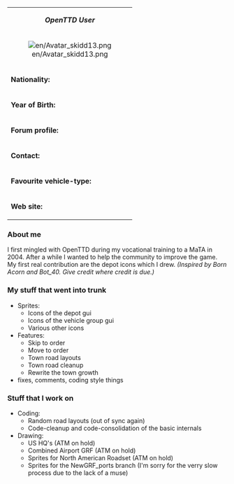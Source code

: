 {| class="infobox bordered" align="right" style="width: 30em; font-size: 90%;" cellpadding="2"
| colspan="2" style="text-align: center;" | '''''OpenTTD User'''''
|-
| colspan="2" style="text-align: center;" | [[File:en/Avatar skidd13.png|center]]
|- style="vertical-align: top;"
| '''Nationality:'''
| German
|- style="vertical-align: top;"
| '''Year of Birth:'''
| 1985
|- style="vertical-align: top;"
| '''Forum profile:'''
| [http://tt-forums.net/memberlist.php?mode=viewprofile&u=6282 Profile]
|- style="vertical-align: top;"
| '''Contact:'''
| jabber://skidd13@jabber.ccc.de
icq: 326889115
|- style="vertical-align: top;"
| '''Favourite vehicle-type:'''
| [[File:en/Manual/Manual html m16a497ce.png]] [[File:en/Manual/Manual html m3518e48c.png]] [[File:en/Manual/Manual html 442702e6.png]] [[File:en/Manual/Manual html 53123a33.png]]
|- style="vertical-align: top;"
|'''Web site:'''
| none
|}

=== About me ===
I first mingled with OpenTTD during my vocational training to a MaTA in 2004.
After a while I wanted to help the community to improve the game. My first real contribution are the depot icons which I drew. ''(Inspired by Born Acorn and Bot_40. Give credit where credit is due.)''

=== My stuff that went into trunk ===
* Sprites:
** Icons of the depot gui
** Icons of the vehicle group gui
** Various other icons
* Features:
** Skip to order
** Move to order
** Town road layouts
** Town road cleanup
** Rewrite the town growth
* fixes, comments, coding style things

=== Stuff that I work on ===
* Coding:
** Random road layouts (out of sync again)
** Code-cleanup and code-consolidation of the basic internals
* Drawing:
** US HQ's (ATM on hold)
** Combined Airport GRF (ATM on hold)
** Sprites for North American Roadset (ATM on hold)
** Sprites for the NewGRF_ports branch (I'm sorry for the verry slow process due to the lack of a muse)